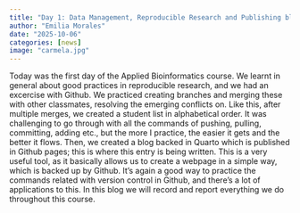 ```yaml
---
title: "Day 1: Data Management, Reproducible Research and Publishing blogs with Github pages"
author: "Emilia Morales"
date: "2025-10-06"
categories: [news]
image: "carmela.jpg"
---
```


Today was the first day of the Applied Bioinformatics course. We learnt in general about good practices in reproducible research, and we had an excercise with Github. We practiced creating branches and merging these with other classmates, resolving the emerging conflicts on. Like this, after multiple merges, we created a student list in alphabetical order. It was challenging to go through with all the commands of pushing, pulling, committing, adding etc., but the more I practice, the easier it gets and the better it flows.
Then, we created a blog backed in Quarto which is published in Github pages; this is where this entry is being written. This is a very useful tool, as it basically allows us to create a webpage in a simple way, which is backed up by Github. It's again a good way to practice the commands related with version control in Github, and there's a lot of applications to this. In this blog we will record and report everything we do throughout this course. 
